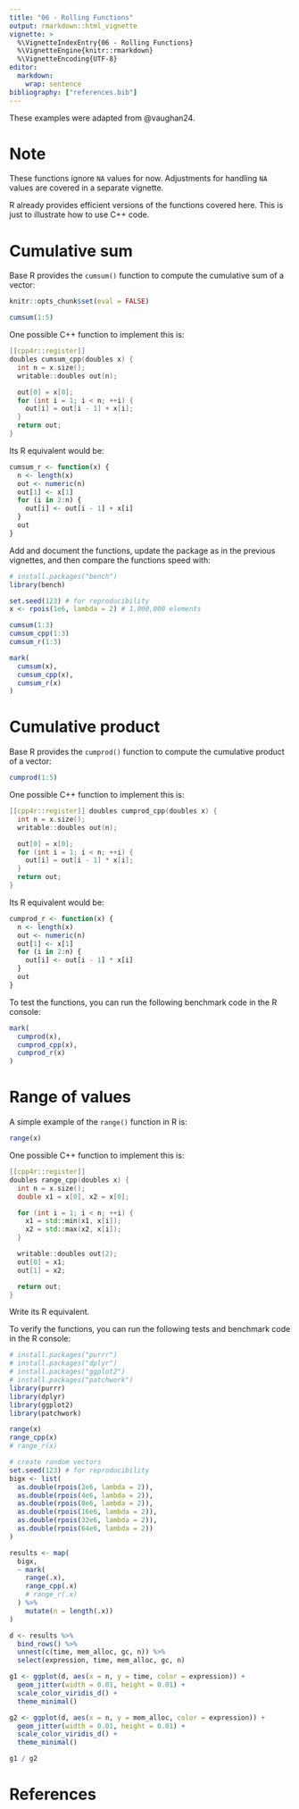 ```yaml
---
title: "06 - Rolling Functions"
output: rmarkdown::html_vignette
vignette: >
  %\VignetteIndexEntry{06 - Rolling Functions}
  %\VignetteEngine{knitr::rmarkdown}
  %\VignetteEncoding{UTF-8}
editor:
  markdown:
    wrap: sentence
bibliography: ["references.bib"]
---
```


These examples were adapted from @vaughan24.

# Note

These functions ignore `NA` values for now. Adjustments for handling `NA` values are covered in a separate vignette.

R already provides efficient versions of the functions covered here. This is just to illustrate how to use C++ code.

# Cumulative sum

Base R provides the `cumsum()` function to compute the cumulative sum of a vector:

```r
knitr::opts_chunk$set(eval = FALSE)
```

```r
cumsum(1:5)
```

One possible C++ function to implement this is:

```cpp
[[cpp4r::register]]
doubles cumsum_cpp(doubles x) {
  int n = x.size();
  writable::doubles out(n);

  out[0] = x[0];
  for (int i = 1; i < n; ++i) {
    out[i] = out[i - 1] + x[i];
  }
  return out;
}
```

Its R equivalent would be:

```r
cumsum_r <- function(x) {
  n <- length(x)
  out <- numeric(n)
  out[1] <- x[1]
  for (i in 2:n) {
    out[i] <- out[i - 1] + x[i]
  }
  out
}
```

Add and document the functions, update the package as in the previous vignettes, and
then compare the functions speed with:

```r
# install.packages("bench")
library(bench)

set.seed(123) # for reproducibility
x <- rpois(1e6, lambda = 2) # 1,000,000 elements

cumsum(1:3)
cumsum_cpp(1:3)
cumsum_r(1:3)

mark(
  cumsum(x),
  cumsum_cpp(x),
  cumsum_r(x)
)
```

# Cumulative product

Base R provides the `cumprod()` function to compute the cumulative product of a vector:

```r
cumprod(1:5)
```

One possible C++ function to implement this is:

```cpp
[[cpp4r::register]] doubles cumprod_cpp(doubles x) {
  int n = x.size();
  writable::doubles out(n);

  out[0] = x[0];
  for (int i = 1; i < n; ++i) {
    out[i] = out[i - 1] * x[i];
  }
  return out;
}
```

Its R equivalent would be:

```r
cumprod_r <- function(x) {
  n <- length(x)
  out <- numeric(n)
  out[1] <- x[1]
  for (i in 2:n) {
    out[i] <- out[i - 1] * x[i]
  }
  out
}
```

To test the functions, you can run the following benchmark code in the R console:

```r
mark(
  cumprod(x),
  cumprod_cpp(x),
  cumprod_r(x)
)
```

# Range of values

A simple example of the `range()` function in R is:

```r
range(x)
```

One possible C++ function to implement this is:

```cpp
[[cpp4r::register]]
doubles range_cpp(doubles x) {
  int n = x.size();
  double x1 = x[0], x2 = x[0];

  for (int i = 1; i < n; ++i) {
    x1 = std::min(x1, x[i]);
    x2 = std::max(x2, x[i]);
  }

  writable::doubles out(2);
  out[0] = x1;
  out[1] = x2;

  return out;
}
```

Write its R equivalent.

To verify the functions, you can run the following tests and benchmark code in the R console:

```r
# install.packages("purrr")
# install.packages("dplyr")
# install.packages("ggplot2")
# install.packages("patchwork")
library(purrr)
library(dplyr)
library(ggplot2)
library(patchwork)

range(x)
range_cpp(x)
# range_r(x)

# create random vectors
set.seed(123) # for reproducibility
bigx <- list(
  as.double(rpois(2e6, lambda = 2)),
  as.double(rpois(4e6, lambda = 2)),
  as.double(rpois(8e6, lambda = 2)),
  as.double(rpois(16e6, lambda = 2)),
  as.double(rpois(32e6, lambda = 2)),
  as.double(rpois(64e6, lambda = 2))
)

results <- map(
  bigx,
  ~ mark(
    range(.x),
    range_cpp(.x)
    # range_r(.x)
  ) %>%
    mutate(n = length(.x))
)

d <- results %>%
  bind_rows() %>%
  unnest(c(time, mem_alloc, gc, n)) %>%
  select(expression, time, mem_alloc, gc, n)

g1 <- ggplot(d, aes(x = n, y = time, color = expression)) +
  geom_jitter(width = 0.01, height = 0.01) +
  scale_color_viridis_d() +
  theme_minimal()

g2 <- ggplot(d, aes(x = n, y = mem_alloc, color = expression)) +
  geom_jitter(width = 0.01, height = 0.01) +
  scale_color_viridis_d() +
  theme_minimal()

g1 / g2
```

# References
